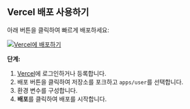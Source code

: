 ## Vercel 배포 사용하기

아래 버튼을 클릭하여 빠르게 배포하세요:

[![Vercel에 배포하기](https://vercel.com/button)](https://vercel.com/new/clone?demo-description=PPanel%20은%20순수하고%20전문적이며%20완벽한%20오픈소스%20프록시%20패널%20도구로,%20학습과%20실용적인%20사용을%20위한%20이상적인%20선택이%20되도록%20설계되었습니다.&demo-image=https%3A%2F%2Furlscan.io%2Fliveshot%2F%3Fwidth%3D1920%26height%3D1080%26url%3Dhttps%3A%2F%2Fuser.ppanel.dev&demo-title=PPanel%20사용자%20웹&demo-url=https%3A%2F%2Fuser.ppanel.dev%2F&from=.&project-name=ppanel-user-web&repository-name=ppanel-web&repository-url=https%3A%2F%2Fgithub.com%2Fperfect-panel%2Fppanel-web&root-directory=apps%2Fuser&skippable-integrations=1)

**단계:**

1. [Vercel](https://vercel.com/)에 로그인하거나 등록합니다.
2. 배포 버튼을 클릭하여 저장소를 포크하고 `apps/user`를 선택합니다.
3. 환경 변수를 구성합니다.
4. **배포**를 클릭하여 배포를 시작합니다.


<Giscus />
